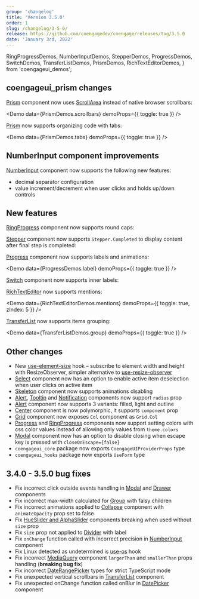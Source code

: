 ```yaml
---
group: 'changelog'
title: 'Version 3.5.0'
order: 1
slug: /changelog/3-5-0/
release: https://github.com/coengagedev/coengage/releases/tag/3.5.0
date: 'January 3rd, 2022'
---
```


  RingProgressDemos,
  NumberInputDemos,
  StepperDemos,
  ProgressDemos,
  SwitchDemos,
  TransferListDemos,
  PrismDemos,
  RichTextEditorDemos,
} from 'coengageui_demos';

## coengageui_prism changes

[Prism](https://coengage.dev/others/prism/) component now uses [ScrollArea](https://coengage.dev/core/scroll-area/) instead of native browser scrollbars:

<Demo data={PrismDemos.scrollbars} demoProps={{ toggle: true }} />

[Prism](https://coengage.dev/others/prism/) now supports organizing code with tabs:

<Demo data={PrismDemos.tabs} demoProps={{ toggle: true }} />

## NumberInput component improvements

[NumberInput](https://coengage.dev/core/number-input/) component now supports the following new features:

- decimal separator configuration
- value increment/decrement when user clicks and holds up/down controls

<Demo data={NumberInputDemos.decimalSeparator} />

<Demo data={NumberInputDemos.hold} />

## New features

[RingProgress](https://coengage.dev/core/ring-progress/) component now supports round caps:

<Demo data={RingProgressDemos.configurator} />

[Stepper](https://coengage.dev/core/stepper/) component now supports `Stepper.Completed` to display content after final step is completed:

<Demo data={StepperDemos.usage} />

[Progress](https://coengage.dev/core/progress/) component now supports labels and animations:

<Demo data={ProgressDemos.label} demoProps={{ toggle: true }} />

<Demo data={ProgressDemos.animations} />

[Switch](https://coengage.dev/core/switch/) component now supports inner labels:

<Demo data={SwitchDemos.labels} />

[RichTextEditor](https://coengage.dev/others/rte/) now supports mentions:

<Demo data={RichTextEditorDemos.mentions} demoProps={{ toggle: true, zIndex: 5 }} />

[TransferList](https://coengage.dev/core/transfer-list/) now supports items grouping:

<Demo data={TransferListDemos.group} demoProps={{ toggle: true }} />

## Other changes

- New [use-element-size](https://coengage.dev/hooks/use-element-size/) hook – subscribe to element width and height with ResizeObserver, simpler alternative to [use-resize-observer](https://coengage.dev/hooks/use-resize-observer/)
- [Select](https://coengage.dev/core/select/) component now has an option to enable active item deselection when user clicks on active item
- [Skeleton](https://coengage.dev/core/skeleton/) component now supports animations disabling
- [Alert](https://coengage.dev/core/alert/), [Tooltip](https://coengage.dev/core/tooltip) and [Notification](https://coengage.dev/core/notification/) components now support `radius` prop
- [Alert](https://coengage.dev/core/alert) component now supports 3 variants: filled, light and outline
- [Center](https://coengage.dev/core/center/) component is now polymorphic, it supports `component` prop
- [Grid](https://coengage.dev/core/grid/) component now exposes `Col` component as `Grid.Col`
- [Progress](https://coengage.dev/core/progress/) and [RingProgress](https://coengage.dev/core/ring-progress/) components now support setting colors with css color values instead of allowing only values from `theme.colors`
- [Modal](https://coengage.dev/core/modal/) component now has an option to disable closing when escape key is pressed with `closeOnEscape={false}`
- `coengageui_core` package now exports `CoengageUIProviderProps` type
- `coengageui_hooks` package now exports `UseForm` type

## 3.4.0 - 3.5.0 bug fixes

- Fix incorrect click outside events handling in [Modal](https://coengage.dev/core/modal/) and [Drawer](https://coengage.dev/core/drawer/) components
- Fix incorrect max-width calculated for [Group](https://coengage.dev/core/group/) with falsy children
- Fix incorrect animations applied to [Collapse](https://coengage.dev/core/collapse/) component with `animateOpacity` prop set to false
- Fix [HueSlider and AlphaSlider](https://coengage.dev/core/color-picker/) components breaking when used without `size` prop
- Fix `size` prop not applied to [Divider](https://coengage.dev/core/divider/) with label
- Fix `onChange` function called with incorrect precision in [NumberInput](https://coengage.dev/core/number-input/) component
- Fix Linux detected as undetermined is [use-os](https://coengage.dev/hooks/use-os/) hook
- Fix incorrect [MediaQuery](https://coengage.dev/core/media-query/) component `largerThan` and `smallerThan` props handling (**breaking bug fix**)
- Fix incorrect [DateRangePicker](https://coengage.dev/dates/date-picker/) types for strict TypeScript mode
- Fix unexpected vertical scrollbars in [TransferList](https://coengage.dev/core/transfer-list/) component
- Fix unexpected onChange function called onBlur in [DatePicker](https://coengage.dev/dates/date-picker/) component
